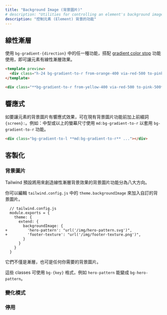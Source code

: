 ```yaml
---
title: "Background Image (背景圖片)"
# description: "Utilities for controlling an element's background image."
description: "控制元素 (Element) 背景的功能"
---
```




<!-- ## Linear gradients  -->
## 線性漸層

<!-- To give an element a linear gradient background, use one of the `bg-gradient-{direction}` utilities, in combination with the [gradient color stop](/docs/gradient-color-stops) utilities. -->
使用 `bg-gradient-{direction}` 中的任一種功能，搭配 [gradient color stop](/docs/gradient-color-stops) 功能使用，即可讓元素有線性漸層效果。

```html
<template preview>
  <div class="h-24 bg-gradient-to-r from-orange-400 via-red-500 to-pink-500"></div>
</template>

<div class="**bg-gradient-to-r from-yellow-400 via-red-500 to-pink-500** ..."></div>
```

## 響應式

<!-- To control the background image of an element at a specific breakpoint, add a `{screen}:` prefix to any existing background image utility. For example, use `md:bg-gradient-to-r` to apply the `bg-gradient-to-r` utility at only medium screen sizes and above. -->
如要讓元素的背景圖片有響應式效果，可在現有背景圖片功能前加上前綴詞 `{screen}:`。例如：中型或以上的螢幕尺寸使用 `md:bg-gradient-to-r` 以套用 `bg-gradient-to-r` 功能。

```html
<div class="bg-gradient-to-l **md:bg-gradient-to-r** ..."></div>
```

<Responsive />

## 客製化

### 背景圖片

<!-- By default, Tailwind includes background image utilities for creating linear gradient backgrounds in eight directions. -->
Tailwind 預設將用來創造線性漸層背景效果的背景圖片功能分為八大方向。

<!-- You can add your own background images by editing the `theme.backgroundImage` section of your `tailwind.config.js` file:  -->
你可以編輯 `tailwind.config.js` 中的 `theme.backgroundImage` 來加入自訂的背景圖片。

```diff-js
  // tailwind.config.js
  module.exports = {
    theme: {
      extend: {
        backgroundImage: {
+         'hero-pattern': "url('/img/hero-pattern.svg')",
+         'footer-texture': "url('/img/footer-texture.png')",
        }
      }
    }
  }
```

<!-- These don't just have to be gradients — they can be any background images you need. -->
它們不僅是漸層，也可是任何你需要的背景圖片。

<!-- These classes will take the form `bg-{key}`, so `hero-pattern` will become `bg-hero-pattern` for example. -->
這些 classes 可使用 `bg-{key}` 格式，例如 `hero-pattern` 能變成 `bg-hero-pattern`。

### 變化模式

<Variants plugin="backgroundImage" />

### 停用

<Disabling plugin="backgroundImage" />
